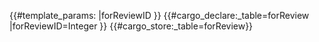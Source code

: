 <noinclude>
{{#template_params:
|forReviewID
}}
{{#cargo_declare:_table=forReview
|forReviewID=Integer
}}
</noinclude><includeonly>{{#cargo_store:_table=forReview}}